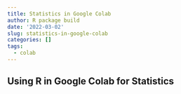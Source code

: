 ```yaml
---
title: Statistics in Google Colab
author: R package build
date: '2022-03-02'
slug: statistics-in-google-colab
categories: []
tags:
  - colab
---
```

## Using R in Google Colab for Statistics 
<script src="https://gist.github.com/Burgosa2020/f6194e8f0bd0eb356aa76ab83f307dd0.js"></script>


